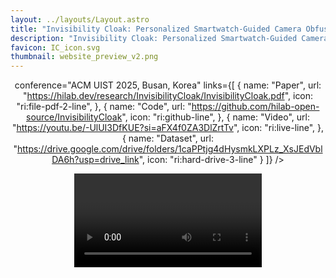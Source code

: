 ```yaml
---
layout: ../layouts/Layout.astro
title: "Invisibility Cloak: Personalized Smartwatch-Guided Camera Obfuscation"
description: "Invisibility Cloak: Personalized Smartwatch-Guided Camera Obfuscation"
favicon: IC_icon.svg
thumbnail: website_preview_v2.png
---
```







<Header
  title={frontmatter.title}
  authors={[
    {
      name: "Xue Wang",
      url: "https://xueewang.github.io/",
      institution: "University of California, Los Angeles",
    },
    {
      name: "Yang Zhang",
      url: "https://yangzhang.dev/",
      institution: "University of California, Los Angeles",
    },
  ]}
  
  conference="ACM UIST 2025, Busan, Korea"
  links={[
    {
      name: "Paper",
      url: "https://hilab.dev/research/InvisibilityCloak/InvisibilityCloak.pdf",
      icon: "ri:file-pdf-2-line",
    },
    {
      name: "Code",
      url: "https://github.com/hilab-open-source/InvisibilityCloak",
      icon: "ri:github-line",
    },
    {
      name: "Video",
      url: "https://youtu.be/-UlUI3DfKUE?si=aFX4f0ZA3DlZrtTv",
      icon: "ri:live-line",
    },
    {
      name: "Dataset",
      url: "https://drive.google.com/drive/folders/1caPPtjg4dHysmkLXPLz_XsJEdVblDA6h?usp=drive_link",
      icon: "ri:hard-drive-3-line"
    }
  ]}
  />

<Video source={outside} />


## Abstract

Cameras are in their golden age due to recent advances in visual AI techniques that significantly extend the applicability and accuracy of vision-based applications including healthcare, entertainment, and security. In public environments, individuals usually have different and changing privacy preferences against their visual information being shared with other entities. To accommodate these varying user needs for visual privacy, we created ***Invisibility Cloak***, a camera obfuscation technique leveraging inertial signals collected from smartwatches to guide an edge device to remove visual information from camera recordings before they are streamed out for cloud-based inferences. Specifically, a smartwatch user can select an obfuscation level that fits their privacy preference in that context and cameras in the environment will use smartwatch signals to identify that user and remove visual information associated with the user. On the conceptual level, our system demonstrates a privacy design rationale which removes information to be shared with a broader internet infrastructure (i.e., cloud) by providing more information to a trusted local camera system (i.e., camera sensor + edge computing device). We developed a custom data-association pipeline and collected data from real-world configurations. Evaluation of our pipeline indicates a user identification accuracy of 95.48\% among 10 individuals when our system is provided with only 2 seconds of data. 

## System Overview
<Figure>
  <Image slot="figure" source={transformer} altText="Our system consists of a smartwatch app that streams IMU signals and obfuscation requests to an edge device, which runs our user-device association algorithm." />
  <span slot="caption" class="block text-left">
  Figure 1: Our system consists of a smartwatch app that streams IMU signals and obfuscation requests to an edge device, which runs our user-device association algorithm. This system operates under the following standard security assumptions: all wearable devices are fully compatible with the local camera system, and data on the edge device is secure from unauthorized access and cyber-attacks prior to transmission to the cloud.
  </span>
</Figure>

## System Evaluation
<Figure>
  <Image slot="figure" source={association} altText="IDP across the three evaluation configurations." />
  <span slot="caption" class="block text-left">
  Figure 2: IDP across the three evaluation configurations. Left: Within-user evaluation results on the In-Lab dataset across four scenarios. Middle: Cross-user evaluation on the In-Lab dataset, trained on data from 5 participants and tested on the remaining 5. Right: Cross-scene evaluation on the In-the-Wild dataset with different activity sets.
  </span>
</Figure>

<Figure>
  <Image slot="figure" source={evalResults} altText="IDP across the three evaluation configurations." />
  <span slot="caption" class="block text-left">
  Figure 3: A) Effect of window length on user-device association. B) Effect of handedness on user-device association. C) Adjusted SUS Item Scores (0-4 scaled).
  </span>
</Figure>



## Citation

```bibtex
@inproceedings{wang2025invisibility,
  title={Invisibility Cloak: Personalized Smartwatch-Guided Camera Obfuscation},
  author={Wang, Xue and Zhang, Yang},
  booktitle={Proceedings of the 38th Annual ACM Symposium on User Interface Software and Technology.},
  pages={1--15},
  year={2025}
}
```
